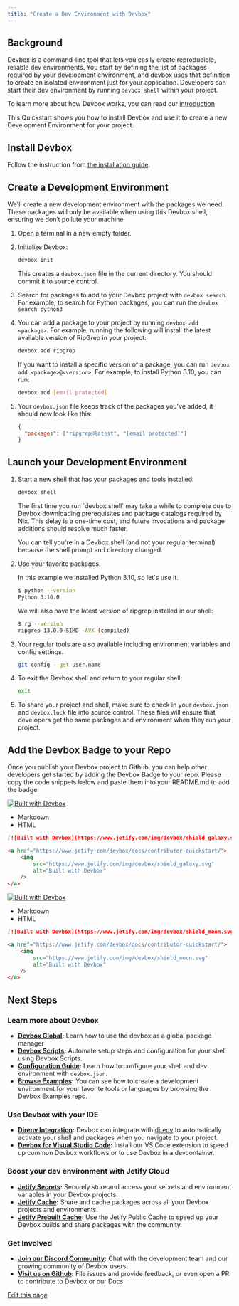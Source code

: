 ```yaml
---
title: "Create a Dev Environment with Devbox"
---
```


## Background[​](#background "Direct link to Background")

Devbox is a command-line tool that lets you easily create reproducible, reliable dev environments.
You start by defining the list of packages required by your development environment, and devbox uses
that definition to create an isolated environment just for your application. Developers can start
their dev environment by running `devbox shell` within your project.

To learn more about how Devbox works, you can read our [introduction](/docs/devbox/)

This Quickstart shows you how to install Devbox and use it to create a new Development Environment
for your project.

## Install Devbox[​](#install-devbox "Direct link to Install Devbox")

Follow the instruction from [the installation guide](/docs/devbox/installing-devbox/).

## Create a Development Environment[​](#create-a-development-environment "Direct link to Create a Development Environment")

We'll create a new development environment with the packages we need. These packages will only be
available when using this Devbox shell, ensuring we don’t pollute your machine.

1. Open a terminal in a new empty folder.

2. Initialize Devbox:

   ```bash
   devbox init
   ```

   This creates a `devbox.json` file in the current directory. You should commit it to source
   control.

3. Search for packages to add to your Devbox project with `devbox search`. For example, to search
   for Python packages, you can run the `devbox search python3`

4. You can add a package to your project by running `devbox add <package>`. For example, running the
   following will install the latest available version of RipGrep in your project:

   ```bash
   devbox add ripgrep
   ```

   If you want to install a specific version of a package, you can run
   `devbox add <package>@<version>`. For example, to install Python 3.10, you can run:

   ```bash
   devbox add [email protected]
   ```

5. Your `devbox.json` file keeps track of the packages you've added, it should now look like this:

   ```json
   {
     "packages": ["ripgrep@latest", "[email protected]"]
   }
   ```

## Launch your Development Environment[​](#launch-your-development-environment "Direct link to Launch your Development Environment")

1. Start a new shell that has your packages and tools installed:

   ```bash
   devbox shell
   ```

   <Info>
     The first time you run `devbox shell` may take a while to complete due to Devbox downloading
     prerequisites and package catalogs required by Nix. This delay is a one-time cost, and future
     invocations and package additions should resolve much faster.
   </Info>

   You can tell you're in a Devbox shell (and not your regular terminal) because the shell prompt
   and directory changed.

2. Use your favorite packages.

   In this example we installed Python 3.10, so let's use it.

   ```bash
   $ python --version
   Python 3.10.0
   ```

   We will also have the latest version of ripgrep installed in our shell:

   ```bash
   $ rg --version
   ripgrep 13.0.0-SIMD -AVX (compiled)
   ```

3. Your regular tools are also available including environment variables and config settings.

   ```bash
   git config --get user.name
   ```

4. To exit the Devbox shell and return to your regular shell:

   ```bash
   exit
   ```

5. To share your project and shell, make sure to check in your `devbox.json` and `devbox.lock` file
   into source control. These files will ensure that developers get the same packages and
   environment when they run your project.

## Add the Devbox Badge to your Repo[​](#add-the-devbox-badge-to-your-repo "Direct link to Add the Devbox Badge to your Repo")

Once you publish your Devbox project to Github, you can help other developers get started by adding
the Devbox Badge to your repo. Please copy the code snippets below and paste them into your
README.md to add the badge

[![Built with Devbox](/images/devbox/badges/devbox-badge-galaxy.svg)](https://www.jetify.com/devbox/docs/contributor-quickstart/)

- Markdown
- HTML

```markdown
[![Built with Devbox](https://www.jetify.com/img/devbox/shield_galaxy.svg)](https://www.jetify.com/devbox/docs/contributor-quickstart/)
```

```html
<a href="https://www.jetify.com/devbox/docs/contributor-quickstart/">
    <img
        src="https://www.jetify.com/img/devbox/shield_galaxy.svg"
        alt="Built with Devbox"
    />
</a>
```

[![Built with Devbox](/images/devbox/badges/devbox-badge-moon.svg)](https://www.jetify.com/devbox/docs/contributor-quickstart/)

- Markdown
- HTML

```markdown
[![Built with Devbox](https://www.jetify.com/img/devbox/shield_moon.svg)](https://www.jetify.com/devbox/docs/contributor-quickstart/)
```

```html
<a href="https://www.jetify.com/devbox/docs/contributor-quickstart/">
    <img
        src="https://www.jetify.com/img/devbox/shield_moon.svg"
        alt="Built with Devbox"
    />
</a>
```

## Next Steps[​](#next-steps "Direct link to Next Steps")

### Learn more about Devbox[​](#learn-more-about-devbox "Direct link to Learn more about Devbox")

- **[Devbox Global](/docs/devbox/devbox-global/):** Learn how to use the devbox as a global package
  manager
- **[Devbox Scripts](/docs/devbox/guides/scripts/):** Automate setup steps and configuration for
  your shell using Devbox Scripts.
- **[Configuration Guide](/docs/devbox/configuration/):** Learn how to configure your shell and dev
  environment with `devbox.json`.
- **[Browse Examples](https://github.com/jetify-com/devbox/tree/main/examples):** You can see how to
  create a development environment for your favorite tools or languages by browsing the Devbox
  Examples repo.

### Use Devbox with your IDE[​](#use-devbox-with-your-ide "Direct link to Use Devbox with your IDE")

- **[Direnv Integration](/docs/devbox/ide-configuration/direnv/):** Devbox can integrate with
  [direnv](https://direnv.net/) to automatically activate your shell and packages when you navigate
  to your project.
- **[Devbox for Visual Studio Code](https://marketplace.visualstudio.com/items?itemName=jetpack-io.devbox):**
  Install our VS Code extension to speed up common Devbox workflows or to use Devbox in a
  devcontainer.

### Boost your dev environment with Jetify Cloud[​](#boost-your-dev-environment-with-jetify-cloud "Direct link to Boost your dev environment with Jetify Cloud")

- **[Jetify Secrets](/docs/cloud/secrets/):** Securely store and access your secrets and environment
  variables in your Devbox projects.
- **[Jetify Cache](/docs/cloud/cache/):** Share and cache packages across all your Devbox projects
  and environments.
- **[Jetify Prebuilt Cache](/docs/cloud/cache/prebuilt-cache/):** Use the Jetify Public Cache to
  speed up your Devbox builds and share packages with the community.

### Get Involved[​](#get-involved "Direct link to Get Involved")

- **[Join our Discord Community](https://discord.gg/jetify):** Chat with the development team and
  our growing community of Devbox users.
- **[Visit us on Github](https://github.com/jetify-com/devbox):** File issues and provide feedback,
  or even open a PR to contribute to Devbox or our Docs.

[Edit this page](https://github.com/jetify-com/devbox/tree/main/docs/app/docs/quickstart.mdx)

